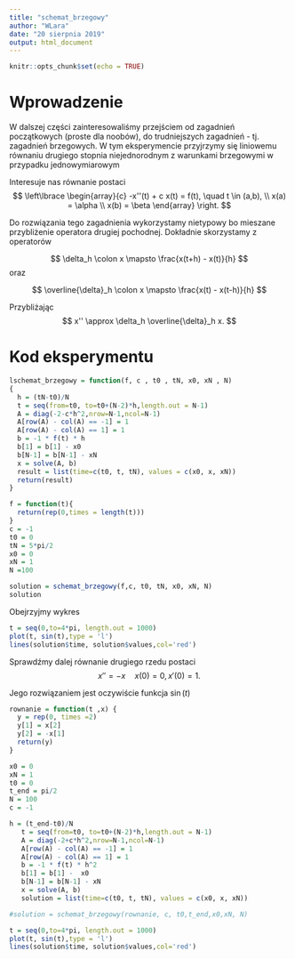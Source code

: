 ```yaml
---
title: "schemat_brzegowy"
author: "WLara"
date: "20 sierpnia 2019"
output: html_document
---
```


```r
knitr::opts_chunk$set(echo = TRUE)
```

# Wprowadzenie

W dalszej części zainteresowaliśmy przejściem od zagadnień początkowych (proste dla noobów), do trudniejszych zagadnień - tj. zagadnień brzegowych. W tym eksperymencie przyjrzymy się liniowemu równaniu drugiego stopnia niejednorodnym z warunkami brzegowymi w przypadku jednowymiarowym

Interesuje nas równanie postaci
$$
\left\lbrace
\begin{array}{c}
-x''(t) + c x(t) = f(t), \quad t \in (a,b), \\
x(a) = \alpha \\
x(b) = \beta
\end{array}
\right.
$$

Do rozwiązania tego zagadnienia wykorzystamy nietypowy bo mieszane przybliżenie operatora drugiej pochodnej. Dokładnie skorzystamy z operatorów 

$$
\delta_h \colon x \mapsto \frac{x(t+h) - x(t)}{h}
$$
oraz

$$
\overline{\delta}_h \colon x \mapsto \frac{x(t) - x(t-h)}{h}
$$

Przybliżając 
$$
x'' \approx \delta_h \overline{\delta}_h x.
$$

# Kod eksperymentu

```r
lschemat_brzegowy = function(f, c , t0 , tN, x0, xN , N)
{
  h = (tN-t0)/N
  t = seq(from=t0, to=t0+(N-2)*h,length.out = N-1)
  A = diag(-2-c*h^2,nrow=N-1,ncol=N-1)
  A[row(A) - col(A) == -1] = 1
  A[row(A) - col(A) == 1] = 1
  b = -1 * f(t) * h
  b[1] = b[1] - x0
  b[N-1] = b[N-1] - xN
  x = solve(A, b)
  result = list(time=c(t0, t, tN), values = c(x0, x, xN))
  return(result)
}
```

 
 
```r
f = function(t){
  return(rep(0,times = length(t)))
}
c = -1
t0 = 0
tN = 5*pi/2
x0 = 0
xN = 1
N =100

solution = schemat_brzegowy(f,c, t0, tN, x0, xN, N)
solution
```

Obejrzyjmy wykres

```r
t = seq(0,to=4*pi, length.out = 1000)
plot(t, sin(t),type = 'l')
lines(solution$time, solution$values,col='red')
```



Sprawdźmy dalej równanie drugiego rzedu postaci
$$
x'' = -x \quad x(0)=0, x'(0) = 1.
$$

Jego rozwiązaniem jest oczywiście funkcja $\sin(t)$

```r
rownanie = function(t ,x) {
  y = rep(0, times =2)
  y[1] = x[2]
  y[2] = -x[1]
  return(y)
}

x0 = 0
xN = 1
t0 = 0
t_end = pi/2 
N = 100
c = -1

h = (t_end-t0)/N
   t = seq(from=t0, to=t0+(N-2)*h,length.out = N-1)
   A = diag(-2+c*h^2,nrow=N-1,ncol=N-1)
   A[row(A) - col(A) == -1] = 1
   A[row(A) - col(A) == 1] = 1
   b = -1 * f(t) * h^2
   b[1] = b[1] -  x0
   b[N-1] = b[N-1] - xN
   x = solve(A, b)
   solution = list(time=c(t0, t, tN), values = c(x0, x, xN))

#solution = schemat_brzegowy(rownanie, c, t0,t_end,x0,xN, N)
```

```r
t = seq(0,to=4*pi, length.out = 1000)
plot(t, sin(t),type = 'l')
lines(solution$time, solution$values,col='red')
```

